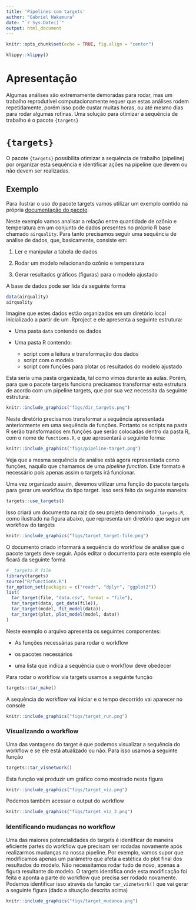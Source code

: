 ```yaml
---
title: 'Pipelines com targets'
author: "Gabriel Nakamura"
date: "`r Sys.Date()`"
output: html_document
---
```


```r
knitr::opts_chunk$set(echo = TRUE, fig.align = "center")
```

```r
klippy::klippy()
```

# Apresentação

Algumas análises são extremamente demoradas para rodar, mas um trabalho reprodutível computacionamente requer que estas análises rodem repetidamente, porém isso pode custar muitas horas, ou até mesmo dias para rodar algumas rotinas. Uma solução para otimizar a sequência de trabalho é o pacote `{targets}`


# `{targets}`

O pacote `{targets}` possibilita otimizar a sequência de trabalho (pipeline) por organizar esta sequência e identificar ações na pipeline que devem ou não devem ser realizadas.

## Exemplo

Para ilustrar o uso do pacote targets vamos utilizar um exemplo contido na própria [documentação do pacote](https://books.ropensci.org/targets/).

Neste exemplo vamos analisar a relação entre quantidade de ozônio e temperatura em um conjunto de dados presentes no próprio R base chamado `airquality`. Para tanto precisamos seguir uma sequência de análise de dados, que, basicamente, consiste em:

1.  Ler e manipular a tabela de dados

2. Rodar um modelo relacionando ozônio e temperatura

3. Gerar resultados gráficos (figuras) para o modelo ajustado

A base de dados pode ser lida da seguinte forma

```r
data(airquality)
airquality
```

Imagine que estes dados estão organizados em um diretório local inicializado a partir de um .Rproject e ele apresenta a seguinte estrutura:

- Uma pasta `data` contendo os dados

- Uma pasta R contendo:
    + script com a leitura e transformação dos dados
    + script com o modelo
    + script com funções para plotar os resultados do modelo ajustado 
    
Esta seria uma pasta organizada, tal como vimos durante as aulas. Porém, para que o pacote targets funciona precisamos transformar esta estrutura de acordo com um pipeline targets, que por sua vez necessita da seguinte estrutura:

```r
knitr::include_graphics("figs/dir_targets.png")
```

Neste diretório precisamos transformar a sequência apresentada anteriormente em uma sequência de funções. Portanto os scripts na pasta R serão transformados em funções que serão colocadas dentro da pasta R, com o nome de `functions.R`, e que apresentará a seguinte forma:

```r
knitr::include_graphics("figs/pipeline-target.png")
```

Veja que a mesma sequência de análise está agora representada como funções, naquilo que chamamos de uma *pipeline function*. Este formato é necessário pois apenas assim o targets irá funcionar.

Uma vez organizado assim, devemos utilizar uma função do pacote targets para gerar um workflow do tipo target. Isso será feito da seguinte maneira:

```r
targets::use_targets()
```

Isso criará um documento na raiz do seu projeto denominado `_targets.R`, como ilustrado na figura abaixo, que representa um diretório que segue um workflow do targets

```r
knitr::include_graphics("figs/target_target-file.png")
```

O documento criado informará a sequência do workflow de análise que o pacote targets deve seguir. Após editar o documento para este exemplo ele ficará da seguinte forma

```r
# _targets.R file
library(targets)
source("R/functions.R")
tar_option_set(packages = c("readr", "dplyr", "ggplot2"))
list(
  tar_target(file, "data.csv", format = "file"),
  tar_target(data, get_data(file)),
  tar_target(model, fit_model(data)),
  tar_target(plot, plot_model(model, data))
)
```

Neste exemplo o arquivo apresenta os seguintes componentes: 

- As funções necessárias para rodar o workflow

- os pacotes necessários

- uma lista que indica a sequência que o workflow deve obedecer


Para rodar o workflow via targets usamos a seguinte função

```r
targets::tar_make()
```

A sequência do workflow vai iniciar e o tempo decorrido vai aparecer no console

```r
knitr::include_graphics("figs/target_run.png")
```

### Visualizando o workflow

Uma das vantagens do target é que podemos visualizar a sequência do workflow e se ele está atualizado ou não. Para isso usamos a seguinte função

```r
targets::tar_visnetwork()
```

Esta função vai produzir um gráfico como mostrado nesta figura

```r
knitr::include_graphics("figs/target_viz.png")
```

Podemos também acessar o output do workflow

```r
knitr::include_graphics("figs/target_viz_2.png")
```

### Identificando mudanças no workflow

Uma das maiores potencialidades do targets é identificar de maneira eficiente partes do workflow que precisam ser rodadas novamente após realizarmos mudanças na nossa pipeline. Por exemplo, vamos supor que modificamos apenas um parâmetro que afeta a estética do plot final dos resultados do modelo. Não necessitamos rodar tudo de novo, apenas a figura resultante do modelo. O targets identifica onde esta modificação foi feita e aponta a parte do workflow que precisa ser rodado novamente. Podemos identificar isso através da função `tar_viznetwork()` que vai gerar a seguinte figura (dado a situação descrita acima)

```r
knitr::include_graphics("figs/target_mudanca.png")
```

